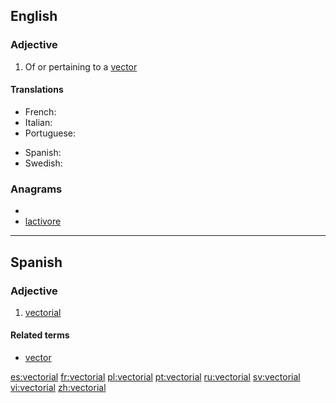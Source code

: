 ==English==

===Adjective===
{{en-adj}}

# {{maths}} Of or pertaining to a [[vector]]

====Translations====
{{trans-top|of or pertaining to a vector}}
* French: {{t+|fr|vectoriel}}
* Italian: {{t-|it|vettoriale}}
* Portuguese: {{t+|pt|vectorial}}
{{trans-mid}}
* Spanish: {{t+|es|vectorial}}
* Swedish: {{t-|sv|vektoriell}}
{{trans-bottom}}

===Anagrams===
* {{alphagram|aceilortv}}
* [[lactivore#English|lactivore]]

----

==Spanish==

===Adjective===
{{es-adj|pl=vectoriales}}

# {{maths|lang=es}} [[#English|vectorial]]

====Related terms====
* [[vector]]

[[es:vectorial]]
[[fr:vectorial]]
[[pl:vectorial]]
[[pt:vectorial]]
[[ru:vectorial]]
[[sv:vectorial]]
[[vi:vectorial]]
[[zh:vectorial]]